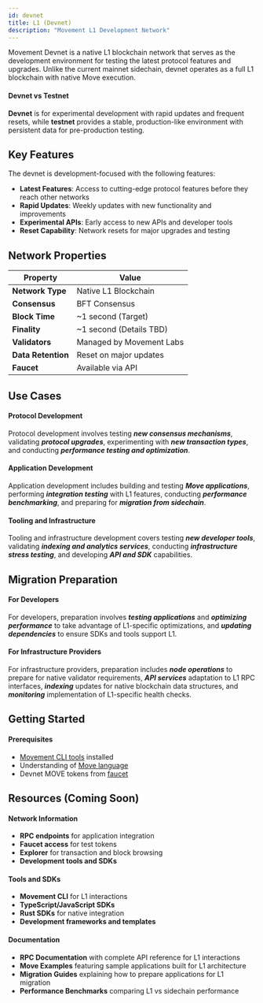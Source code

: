 ```yaml
---
id: devnet
title: L1 (Devnet)
description: "Movement L1 Development Network"
---
```



Movement Devnet is a native L1 blockchain network that serves as the development environment for testing the latest protocol features and upgrades. Unlike the current mainnet sidechain, devnet operates as a full L1 blockchain with native Move execution.

#### Devnet vs Testnet

**Devnet** is for experimental development with rapid updates and frequent resets, while **testnet** provides a stable, production-like environment with persistent data for pre-production testing.

## Key Features

The devnet is development-focused with the following features:

- **Latest Features**: Access to cutting-edge protocol features before they reach other networks
- **Rapid Updates**: Weekly updates with new functionality and improvements
- **Experimental APIs**: Early access to new APIs and developer tools
- **Reset Capability**: Network resets for major upgrades and testing

## Network Properties

| Property | Value |
|----------|-------|
| **Network Type** | Native L1 Blockchain |
| **Consensus** | BFT Consensus |
| **Block Time** | ~1 second (Target) |
| **Finality** | ~1 second (Details TBD) |
| **Validators** | Managed by Movement Labs |
| **Data Retention** | Reset on major updates |
| **Faucet** | Available via API |


## Use Cases

#### Protocol Development

Protocol development involves testing _**new consensus mechanisms**_, validating _**protocol upgrades**_, experimenting with _**new transaction types**_, and conducting _**performance testing and optimization**_.

#### Application Development

Application development includes building and testing _**Move applications**_, performing _**integration testing**_ with L1 features, conducting _**performance benchmarking**_, and preparing for _**migration from sidechain**_.

#### Tooling and Infrastructure

Tooling and infrastructure development covers testing _**new developer tools**_, validating _**indexing and analytics services**_, conducting _**infrastructure stress testing**_, and developing _**API and SDK**_ capabilities.


## Migration Preparation

#### For Developers

For developers, preparation involves _**testing applications**_ and  _**optimizing performance**_ to take advantage of L1-specific optimizations, and _**updating dependencies**_ to ensure SDKs and tools support L1.

#### For Infrastructure Providers

For infrastructure providers, preparation includes _**node operations**_ to prepare for native validator requirements, _**API services**_ adaptation to L1 RPC interfaces, _**indexing**_ updates for native blockchain data structures, and _**monitoring**_ implementation of L1-specific health checks.



## Getting Started

#### Prerequisites

- [Movement CLI tools](/devs/movementcli) installed
- Understanding of [Move language](/general/l1/introductionToMove)
- Devnet MOVE tokens from [faucet](/general/networks/testnet#getting-started)

## Resources (Coming Soon)

#### Network Information

- **RPC endpoints** for application integration
- **Faucet access** for test tokens
- **Explorer** for transaction and block browsing
- **Development tools and SDKs**

#### Tools and SDKs

- **Movement CLI** for L1 interactions
- **TypeScript/JavaScript SDKs**
- **Rust SDKs** for native integration
- **Development frameworks and templates**

#### Documentation

- **RPC Documentation** with complete API reference for L1 interactions
- **Move Examples** featuring sample applications built for L1 architecture
- **Migration Guides** explaining how to prepare applications for L1 migration
- **Performance Benchmarks** comparing L1 vs sidechain performance
